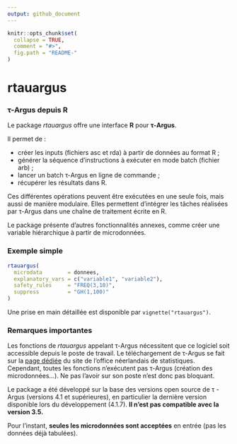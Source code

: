 ```yaml
---
output: github_document
---
```


<!-- README.md is generated from README.Rmd. Please edit that file -->

```r
knitr::opts_chunk$set(
  collapse = TRUE,
  comment = "#>",
  fig.path = "README-"
)
```

# rtauargus

### &tau;-Argus depuis R

Le package _rtauargus_ offre une interface **R** pour **&tau;-Argus**.

Il permet de :

- créer les inputs (fichiers asc et rda) à partir de données au format R ;
- générer la séquence d'instructions à exécuter en mode batch (fichier arb) ;
- lancer un batch &tau;-Argus en ligne de commande ;
- récupérer les résultats dans R.

Ces différentes opérations peuvent être exécutées en une seule fois, mais aussi
de manière modulaire. Elles permettent d'intégrer les tâches réalisées par
&tau;-Argus dans une chaîne de traitement écrite en R.

Le package présente d'autres fonctionnalités annexes, comme créer une variable hiérarchique à partir de microdonnées.

### Exemple simple

```r
rtauargus(
  microdata        = donnees,
  explanatory_vars = c("variable1", "variable2"),
  safety_rules     = "FREQ(3,10)",
  suppress         = "GH(1,100)"
)
```

Une prise en main détaillée est disponible par `vignette("rtauargus")`.

### Remarques importantes

Les fonctions de _rtauargus_ appelant &tau;-Argus nécessitent que ce logiciel
soit accessible depuis le poste de travail. Le téléchargement de &tau;-Argus
se fait sur la [page dédiée](http://neon.vb.cbs.nl/casc/tau.htm) du site de
l'office néerlandais de statistiques.
Cependant, toutes les fonctions n'exécutent pas &tau;-Argus (création des 
microdonnées...). Ne pas l'avoir sur son poste n'est donc pas bloquant.

Le package a été développé sur la base des versions open source de &tau;
-Argus (versions 4.1 et supérieures), en particulier la dernière version
disponible lors du développement (4.1.7).
**Il n'est pas compatible avec la version 3.5.**

Pour l'instant, **seules les microdonnées sont acceptées** en entrée (pas les
données déjà tabulées).
